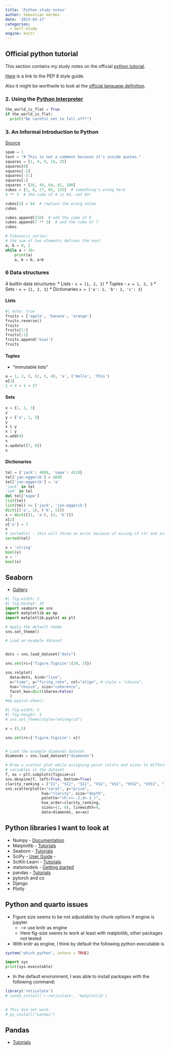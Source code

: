 ```yaml
---
title: 'Python study notes'
author: Sebastian Gerdes
date: '2023-03-17'
categories:
  - Self-study
engine: knitr
---
```


## Official python tutorial
This section contains my study notes on the official [python tutorial](https://docs.python.org/3/tutorial/index.html).

[Here](https://peps.python.org/pep-0008/#introduction) is a link to the PEP 8 style guide.

Also it might be worthwile to look at the [official language definition]( https://docs.python.org/3/reference/index.html#reference-index).


###  2. Using the [Python Interpreter](https://docs.python.org/3/tutorial/interpreter.html)
```python
the_world_is_flat = True
if the_world_is_flat:
  print("Be careful not to fall off!")
```

### 3. An Informal Introduction to Python
[Source](https://docs.python.org/3/tutorial/introduction.html)

```python
spam = 1 
text = "# This is not a comment because it's inside quotes."
squares = [1, 4, 9, 16, 25]
squares[0]
squares[-1]
squares[-3:]
squares[:]
squares + [36, 49, 64, 81, 100]
cubes = [1, 8, 27, 65, 125]  # something's wrong here
4 ** 3  # the cube of 4 is 64, not 65!

cubes[3] = 64  # replace the wrong value
cubes

cubes.append(216)  # add the cube of 6
cubes.append(7 ** 3)  # and the cube of 7
cubes
```

```python
# Fibonacci series:
# the sum of two elements defines the next
a, b = 0, 1
while a < 10:
    print(a)
    a, b = b, a+b
```

### 6 Data structures
4 builtin data structures:
* Lists - `x = [1, 2, 3]`
* Tuples - `x = 1, 2, 3`
* Sets - `x = {1, 2, 3}`
* Dictionaries `x = {'a': 1, 'b': 2, 'c': 3}`

#### Lists
```python
#| echo: true
fruits = ['apple', 'banana', 'orange']
fruits.reverse()
fruits
fruits[1:]
fruits[:1]
fruits.append('kiwi')
fruits
```
#### Tuples
* "immutable lists"
```python
a = 1, 2, 3, (2, 3, 4), 'a', ('Hello', 'This')
a[3]
1 < 3 > 1 < 27
```
#### Sets
```python
x = {1, 2, 3}
x
y = {'a', 1, 3}
y
x & y
x | y
x.add(4)
x
x.update([7, 0])
x
```

#### Dictionaries
```python
tel = {'jack': 4098, 'sape': 4139}
tel['jan-eggerik'] = 4898
tel['jan-eggerik'] = 'a'
'jack' in tel
'seb' in tel
del tel['sape']
list(tel)
list(tel) <= ['jack', 'jan-eggerik']
dict([('a', 1), ('b', 2)])
x = dict([(1, 'a'), (2, 'b')])
x[2]
x['a'] = 3
x
# sorted(x) - this will throw an error because of mixing of str and int
sorted(tel)
```


```python
x = 'string'
bool(x)
x = ''
bool(x)
```



## Seaborn
* [Gallery](https://seaborn.pydata.org/examples/index.html)
```python
#| fig-width: 5
#| fig-heihgt: 10
import seaborn as sns
import matplotlib as mp
import matplotlib.pyplot as plt

# Apply the default theme
sns.set_theme()

# Load an example dataset


dots = sns.load_dataset("dots")

sns.set(rc={'figure.figsize':(10, 3)})

sns.relplot(
  data=dots, kind="line",
  x="time", y="firing_rate", col="align", # style = "choice",
  hue="choice", size="coherence", 
  facet_kws=dict(sharex=False)
  )
#mp.pyplot.show()

```


```python
#| fig-width: 5
#| fig-height: 5
# sns.set_theme(style="whitegrid")

x = (5,5)

sns.set(rc={'figure.figsize': x})


# Load the example diamonds dataset
diamonds = sns.load_dataset("diamonds")

# Draw a scatter plot while assigning point colors and sizes to different
# variables in the dataset
f, ax = plt.subplots(figsize=x)
sns.despine(f, left=True, bottom=True)
clarity_ranking = ["I1", "SI2", "SI1", "VS2", "VS1", "VVS2", "VVS1", "IF"]
sns.scatterplot(x="carat", y="price",
                hue="clarity", size="depth",
                palette="ch:r=-.2,d=.3_r",
                hue_order=clarity_ranking,
                sizes=(1, 8), linewidth=0,
                data=diamonds, ax=ax)
```


## Python libraries I want to look at
* Numpy - [Documentation](https://numpy.org/doc/stable/user/whatisnumpy.html)
* Matplotlib - [Tutorials](https://matplotlib.org/stable/tutorials/index.html)
* Seaborn - [Tutorials](https://seaborn.pydata.org/tutorial.html)
* SciPy - [User Guide](https://docs.scipy.org/doc/scipy/tutorial/index.html) - 
* SciKit-Learn - [Tutorials](https://scikit-learn.org/stable/tutorial/index.html)
* statsmodels - [Getting started](https://www.statsmodels.org/stable/gettingstarted.html)
* pandas - [Tutorials](https://pandas.pydata.org/docs/getting_started/intro_tutorials/)
* pytorch and co
* Django
* Plotly

## Python and quarto issues
* Figure size seems to be not adjustable by chunk options if engine is jupyter 
  * --> use knitr as engine
  * Here fig-size seems to work at least with matplotlib, other packages not tested
* With knitr as engine, I think by default the following python executable is

```r
system('which python', intern = TRUE)
```

```python
import sys
print(sys.executable)
```
* In the default environment, I was able to install packages with the following command:
```r
library('reticulate')
# conda_install('r-reticulate', 'matplotlib')
 

# This did not work:
# py_install("pandas")
```


## Pandas
* [Tutorials](https://pandas.pydata.org/docs/getting_started/intro_tutorials/)
